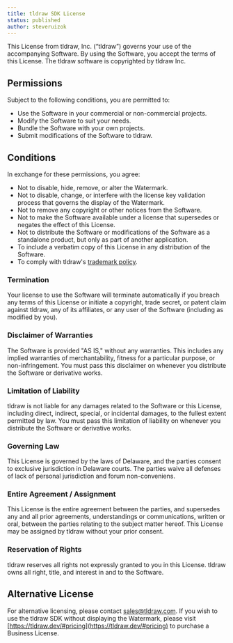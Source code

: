```yaml
---
title: tldraw SDK License
status: published
author: steveruizok
---
```


This License from tldraw, Inc. (“tldraw”) governs your use of the accompanying Software. By using the Software, you accept the terms of this License. The tldraw software is copyrighted by tldraw Inc.

## Permissions

Subject to the following conditions, you are permitted to:

- Use the Software in your commercial or non-commercial projects.
- Modify the Software to suit your needs.
- Bundle the Software with your own projects.
- Submit modifications of the Software to tldraw.

## Conditions

In exchange for these permissions, you agree:

- Not to disable, hide, remove, or alter the Watermark.
- Not to disable, change, or interfere with the license key validation process that governs the display of the Watermark.
- Not to remove any copyright or other notices from the Software.
- Not to make the Software available under a license that supersedes or negates the effect of this License.
- Not to distribute the Software or modifications of the Software as a standalone product, but only as part of another application.
- To include a verbatim copy of this License in any distribution of the Software.
- To comply with tldraw's [trademark policy](/legal/trademarks).

### Termination

Your license to use the Software will terminate automatically if you breach any terms of this License or initiate a copyright, trade secret, or patent claim against tldraw, any of its affiliates, or any user of the Software (including as modified by you).

### Disclaimer of Warranties

The Software is provided "AS IS," without any warranties. This includes any implied warranties of merchantability, fitness for a particular purpose, or non-infringement. You must pass this disclaimer on whenever you distribute the Software or derivative works.

### Limitation of Liability

tldraw is not liable for any damages related to the Software or this License, including direct, indirect, special, or incidental damages, to the fullest extent permitted by law. You must pass this limitation of liability on whenever you distribute the Software or derivative works.

### Governing Law

This License is governed by the laws of Delaware, and the parties consent to exclusive jurisdiction in Delaware courts. The parties waive all defenses of lack of personal jurisdiction and forum non-conveniens.

### Entire Agreement / Assignment

This License is the entire agreement between the parties, and supersedes any and all prior agreements, understandings or communications, written or oral, between the parties relating to the subject matter hereof. This License may be assigned by tldraw without your prior consent.

### Reservation of Rights

tldraw reserves all rights not expressly granted to you in this License. tldraw owns all right, title, and interest in and to the Software.

## Alternative License

For alternative licensing, please contact sales@tldraw.com. If you wish to use the tldraw SDK without displaying the Watermark, please visit [https://tldraw.dev/#pricing](https://tldraw.dev/#pricing) to purchase a Business License.
